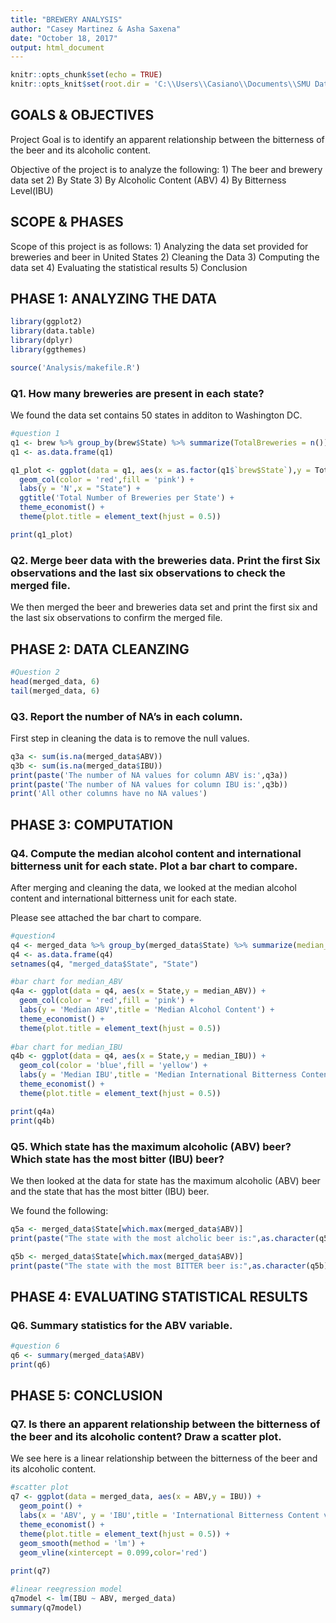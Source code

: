 ```yaml
---
title: "BREWERY ANALYSIS"
author: "Casey Martinez & Asha Saxena"
date: "October 18, 2017"
output: html_document
---
```


```r
knitr::opts_chunk$set(echo = TRUE)
knitr::opts_knit$set(root.dir = 'C:\\Users\\Casiano\\Documents\\SMU Data Science\\SMU\\Case Study 1')
```
## GOALS & OBJECTIVES

Project Goal is to identify an apparent relationship between the bitterness of the beer and its alcoholic content. 

Objective of the project is to analyze the following:
  1) The beer and brewery data set 
  2) By State
  3) By Alcoholic Content (ABV)
  4) By Bitterness Level(IBU)
  

## SCOPE & PHASES

Scope of this project is as follows:
  1) Analyzing the data set provided for breweries and beer in United States
  2) Cleaning the Data
  3) Computing the data set 
  4) Evaluating the statistical results
  5) Conclusion 


## PHASE 1: ANALYZING THE DATA
```r
library(ggplot2)
library(data.table)
library(dplyr)
library(ggthemes)

source('Analysis/makefile.R')
```
### Q1. How many breweries are present in each state?

We found the data set contains 50 states in additon to Washington DC. 
```r
#question 1
q1 <- brew %>% group_by(brew$State) %>% summarize(TotalBreweries = n())
q1 <- as.data.frame(q1)

q1_plot <- ggplot(data = q1, aes(x = as.factor(q1$`brew$State`),y = TotalBreweries)) + 
  geom_col(color = 'red',fill = 'pink') +
  labs(y = 'N',x = "State") +
  ggtitle('Total Number of Breweries per State') +
  theme_economist() +
  theme(plot.title = element_text(hjust = 0.5))

print(q1_plot)

```

### Q2. Merge beer data with the breweries data. Print the first Six observations and the last six observations to check the merged file.

We then merged the beer and breweries data set and print the first six and the last six observations to confirm the merged file.


## PHASE 2: DATA CLEANZING
```r
#Question 2
head(merged_data, 6)
tail(merged_data, 6)
```
### Q3. Report the number of NA's in each column.

First step in cleaning the data is to remove the null values. 
```r
q3a <- sum(is.na(merged_data$ABV))
q3b <- sum(is.na(merged_data$IBU))
print(paste('The number of NA values for column ABV is:',q3a))
print(paste('The number of NA values for column IBU is:',q3b))
print('All other columns have no NA values')
```

## PHASE 3: COMPUTATION 

### Q4. Compute the median alcohol content and international bitterness unit for each state. Plot a bar chart to compare.

After merging and cleaning the data, we looked at the median alcohol content and international bitterness unit for each state.

Please see attached the bar chart to compare.

```r

#question4
q4 <- merged_data %>% group_by(merged_data$State) %>% summarize(median_ABV = median(ABV), median_IBU = median(IBU))
q4 <- as.data.frame(q4)
setnames(q4, "merged_data$State", "State")

#bar chart for median_ABV
q4a <- ggplot(data = q4, aes(x = State,y = median_ABV)) + 
  geom_col(color = 'red',fill = 'pink') +
  labs(y = 'Median ABV',title = 'Median Alcohol Content') +
  theme_economist() +
  theme(plot.title = element_text(hjust = 0.5))
               
#bar chart for median_IBU
q4b <- ggplot(data = q4, aes(x = State,y = median_IBU)) + 
  geom_col(color = 'blue',fill = 'yellow') +
  labs(y = 'Median IBU',title = 'Median International Bitterness Content') +
  theme_economist() +
  theme(plot.title = element_text(hjust = 0.5))

print(q4a)
print(q4b)
```


### Q5. Which state has the maximum alcoholic (ABV) beer? Which state has the most bitter (IBU) beer?

We then looked at the data for state has the maximum alcoholic (ABV) beer and the state that has the most bitter (IBU) beer.

We found the following:

```r
q5a <- merged_data$State[which.max(merged_data$ABV)]
print(paste("The state with the most alcholic beer is:",as.character(q5a)))

q5b <- merged_data$State[which.max(merged_data$ABV)]
print(paste("The state with the most BITTER beer is:",as.character(q5b)))
```


## PHASE 4: EVALUATING STATISTICAL RESULTS

### Q6. Summary statistics for the ABV variable.
```r
#question 6
q6 <- summary(merged_data$ABV)
print(q6)
```


## PHASE 5: CONCLUSION

### Q7. Is there an apparent relationship between the bitterness of the beer and its alcoholic content? Draw a scatter plot.

We see here is a linear relationship between the bitterness of the beer and its alcoholic content.
```r
#scatter plot
q7 <- ggplot(data = merged_data, aes(x = ABV,y = IBU)) + 
  geom_point() +
  labs(x = 'ABV', y = 'IBU',title = 'International Bitterness Content vs. Alcoholic Content') +
  theme_economist() +
  theme(plot.title = element_text(hjust = 0.5)) +
  geom_smooth(method = 'lm') +
  geom_vline(xintercept = 0.099,color='red')
  
print(q7)  

#linear reegression model
q7model <- lm(IBU ~ ABV, merged_data)
summary(q7model)
```


